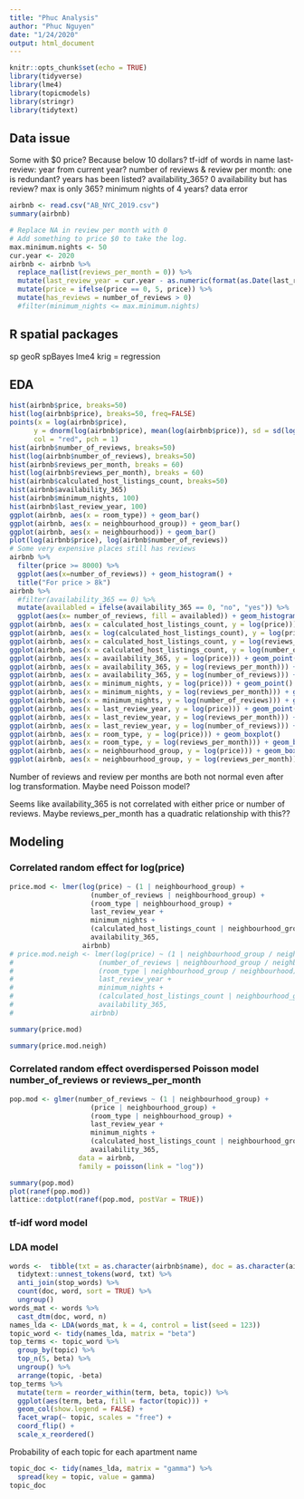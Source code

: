 ```yaml
---
title: "Phuc Analysis"
author: "Phuc Nguyen"
date: "1/24/2020"
output: html_document
---
```


```r
knitr::opts_chunk$set(echo = TRUE)
library(tidyverse)
library(lme4)
library(topicmodels)
library(stringr)
library(tidytext)
```


## Data issue

Some with $0 price? Because below 10 dollars?
tf-idf of words in name
last-review: year from current year?
number of reviews & review per month: one is redundant?
years has been listed?
availability_365? 0 availability but has review? max is only 365? 
minimum nights of 4 years? data error

```r
airbnb <- read.csv("AB_NYC_2019.csv")
summary(airbnb)
```

```r
# Replace NA in review per month with 0
# Add something to price $0 to take the log.
max.minimum.nights <- 50
cur.year <- 2020
airbnb <- airbnb %>%
  replace_na(list(reviews_per_month = 0)) %>%
  mutate(last_review_year = cur.year - as.numeric(format(as.Date(last_review), "%Y"))) %>%
  mutate(price = ifelse(price == 0, 5, price)) %>%
  mutate(has_reviews = number_of_reviews > 0)
  #filter(minimum_nights <= max.minimum.nights)
```


## R spatial packages

sp
geoR
spBayes
lme4
krig = regression

## EDA

```r
hist(airbnb$price, breaks=50)
hist(log(airbnb$price), breaks=50, freq=FALSE)
points(x = log(airbnb$price), 
      y = dnorm(log(airbnb$price), mean(log(airbnb$price)), sd = sd(log(airbnb$price))), 
      col = "red", pch = 1)
hist(airbnb$number_of_reviews, breaks=50)
hist(log(airbnb$number_of_reviews), breaks=50)
hist(airbnb$reviews_per_month, breaks = 60)
hist(log(airbnb$reviews_per_month), breaks = 60)
hist(airbnb$calculated_host_listings_count, breaks=50)
hist(airbnb$availability_365)
hist(airbnb$minimum_nights, 100)
hist(airbnb$last_review_year, 100)
ggplot(airbnb, aes(x = room_type)) + geom_bar()
ggplot(airbnb, aes(x = neighbourhood_group)) + geom_bar()
ggplot(airbnb, aes(x = neighbourhood)) + geom_bar()
plot(log(airbnb$price), log(airbnb$number_of_reviews))
# Some very expensive places still has reviews
airbnb %>%
  filter(price >= 8000) %>%
  ggplot(aes(x=number_of_reviews)) + geom_histogram() +
  title("For price > 8k")
airbnb %>%
  #filter(availability_365 == 0) %>%
  mutate(availabled = ifelse(availability_365 == 0, "no", "yes")) %>%
  ggplot(aes(x= number_of_reviews, fill = availabled)) + geom_histogram(bins=50, position = "dodge")
ggplot(airbnb, aes(x = calculated_host_listings_count, y = log(price))) + geom_point()
ggplot(airbnb, aes(x = log(calculated_host_listings_count), y = log(price))) + geom_point() + facet_grid(cols = vars(neighbourhood_group))
ggplot(airbnb, aes(x = calculated_host_listings_count, y = log(reviews_per_month))) + geom_point()
ggplot(airbnb, aes(x = calculated_host_listings_count, y = log(number_of_reviews))) + geom_point()
ggplot(airbnb, aes(x = availability_365, y = log(price))) + geom_point()
ggplot(airbnb, aes(x = availability_365, y = log(reviews_per_month))) + geom_point()
ggplot(airbnb, aes(x = availability_365, y = log(number_of_reviews))) + geom_point()
ggplot(airbnb, aes(x = minimum_nights, y = log(price))) + geom_point()
ggplot(airbnb, aes(x = minimum_nights, y = log(reviews_per_month))) + geom_point()
ggplot(airbnb, aes(x = minimum_nights, y = log(number_of_reviews))) + geom_point()
ggplot(airbnb, aes(x = last_review_year, y = log(price))) + geom_point()
ggplot(airbnb, aes(x = last_review_year, y = log(reviews_per_month))) + geom_point()
ggplot(airbnb, aes(x = last_review_year, y = log(number_of_reviews))) + geom_point()
ggplot(airbnb, aes(x = room_type, y = log(price))) + geom_boxplot()
ggplot(airbnb, aes(x = room_type, y = log(reviews_per_month))) + geom_boxplot()
ggplot(airbnb, aes(x = neighbourhood_group, y = log(price))) + geom_boxplot()
ggplot(airbnb, aes(x = neighbourhood_group, y = log(reviews_per_month))) + geom_boxplot()
```

Number of reviews and review per months are both not normal even after log transformation. Maybe need Poisson model?

Seems like availability_365 is not correlated with either price or number of reviews. Maybe reviews_per_month has a quadratic relationship with this??

## Modeling

### Correlated random effect for log(price)

```r
price.mod <- lmer(log(price) ~ (1 | neighbourhood_group) + 
                    (number_of_reviews | neighbourhood_group) +
                    (room_type | neighbourhood_group) + 
                    last_review_year + 
                    minimum_nights + 
                    (calculated_host_listings_count | neighbourhood_group) +  
                    availability_365,
                  airbnb)
# price.mod.neigh <- lmer(log(price) ~ (1 | neighbourhood_group / neighbourhood) + 
#                     (number_of_reviews | neighbourhood_group / neighbourhood) +
#                     (room_type | neighbourhood_group / neighbourhood) + 
#                     last_review_year + 
#                     minimum_nights + 
#                     (calculated_host_listings_count | neighbourhood_group / neighbourhood) +  
#                     availability_365,
#                   airbnb)
```

```r
summary(price.mod)
```

```r
summary(price.mod.neigh)
```

### Correlated random effect overdispersed Poisson model number_of_reviews or reviews_per_month

```r
pop.mod <- glmer(number_of_reviews ~ (1 | neighbourhood_group) + 
                    (price | neighbourhood_group) +
                    (room_type | neighbourhood_group) + 
                    last_review_year + 
                    minimum_nights + 
                    (calculated_host_listings_count | neighbourhood_group) +  
                    availability_365,
                 data = airbnb,
                 family = poisson(link = "log"))
```

```r
summary(pop.mod)
plot(ranef(pop.mod))
lattice::dotplot(ranef(pop.mod, postVar = TRUE))
```

### tf-idf word model

### LDA model

```r
words <-  tibble(txt = as.character(airbnb$name), doc = as.character(airbnb$id)) %>%
  tidytext::unnest_tokens(word, txt) %>%
  anti_join(stop_words) %>%
  count(doc, word, sort = TRUE) %>%
  ungroup()
words_mat <- words %>%
  cast_dtm(doc, word, n)
names_lda <- LDA(words_mat, k = 4, control = list(seed = 123))
topic_word <- tidy(names_lda, matrix = "beta")
top_terms <- topic_word %>%
  group_by(topic) %>%
  top_n(5, beta) %>%
  ungroup() %>%
  arrange(topic, -beta)
top_terms %>%
  mutate(term = reorder_within(term, beta, topic)) %>%
  ggplot(aes(term, beta, fill = factor(topic))) +
  geom_col(show.legend = FALSE) +
  facet_wrap(~ topic, scales = "free") +
  coord_flip() +
  scale_x_reordered()
```

Probability of each topic for each apartment name

```r
topic_doc <- tidy(names_lda, matrix = "gamma") %>%
  spread(key = topic, value = gamma)
topic_doc
```

